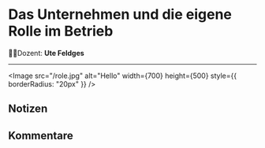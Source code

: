 
# **Das Unternehmen und die eigene Rolle im Betrieb**

🧑‍🏫Dozent: **Ute Feldges**

---


<Image
  src="/role.jpg"
  alt="Hello"
  width={700}
  height={500}
  style={{ borderRadius: "20px" }}
/>
## Notizen

## Kommentare

<br />
<br />

<Comments />
